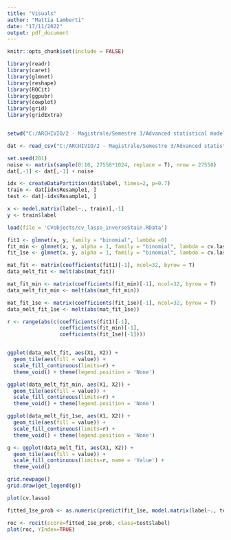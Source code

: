 ```yaml
---
title: "Visuals"
author: "Mattia Lamberti"
date: "17/11/2022"
output: pdf_document
---
```


```r
knitr::opts_chunk$set(include = FALSE)
```


```r
library(readr)
library(caret)
library(glmnet)
library(reshape) 
library(ROCit)
library(ggpubr)
library(cowplot)
library(grid)
library(gridExtra) 


setwd("C:/ARCHIVIO/2 - Magistrale/Semestre 3/Advanced statistical modelling fot Big Data/Progetto/Cells")

dat <- read_csv("C:/ARCHIVIO/2 - Magistrale/Semestre 3/Advanced statistical modelling fot Big Data/Progetto/Cells/dataset/dat_inverseStain.csv")

set.seed(201)
noise <- matrix(sample(0:10, 27558*1024, replace = T), nrow = 27558)
dat[,-1] <- dat[,-1] + noise

idx <- createDataPartition(dat$label, times=2, p=0.7)
train <- dat[idx$Resample1, ]
test <- dat[-idx$Resample1, ]

x <- model.matrix(label~., train)[,-1]
y <- train$label

```

```r
load(file = 'CVobjects/cv_lasso_inverseStain.RData')

fit1 <- glmnet(x, y, family = "binomial", lambda =0)
fit_min <- glmnet(x, y, alpha = 1, family = "binomial", lambda = cv.lasso$lambda.min)
fit_1se <- glmnet(x, y, alpha = 1, family = "binomial", lambda = cv.lasso$lambda.1se)
```


```r
mat_fit <- matrix(coefficients(fit1)[-1], ncol=32, byrow = T)
data_melt_fit <- melt(abs(mat_fit))

mat_fit_min <- matrix(coefficients(fit_min)[-1], ncol=32, byrow = T)
data_melt_fit_min <- melt(abs(mat_fit_min))

mat_fit_1se <- matrix(coefficients(fit_1se)[-1], ncol=32, byrow = T)
data_melt_fit_1se <- melt(abs(mat_fit_1se))

r <- range(abs(c(coefficients(fit1)[-1],
                 coefficients(fit_min)[-1],
                 coefficients(fit_1se)[-1])))


ggplot(data_melt_fit, aes(X1, X2)) +
  geom_tile(aes(fill = value)) +
  scale_fill_continuous(limits=r) +
  theme_void() + theme(legend.position = 'None')

ggplot(data_melt_fit_min, aes(X1, X2)) +
  geom_tile(aes(fill = value)) +
  scale_fill_continuous(limits=r) +
  theme_void() + theme(legend.position = 'None')

ggplot(data_melt_fit_1se, aes(X1, X2)) +
  geom_tile(aes(fill = value)) +
  scale_fill_continuous(limits=r) +
  theme_void() + theme(legend.position = 'None')
```


```r
g <- ggplot(data_melt_fit, aes(X1, X2)) +
  geom_tile(aes(fill = value)) +
  scale_fill_continuous(limits=r, name = 'Value') +
  theme_void()

grid.newpage()
grid.draw(get_legend(g))
```

```r
plot(cv.lasso)
```


```r
fitted_1se_prob <- as.numeric(predict(fit_1se, model.matrix(label~., test)[,-1], type='response'))

roc <- rocit(score=fitted_1se_prob, class=test$label)
plot(roc, YIndex=TRUE)
```

